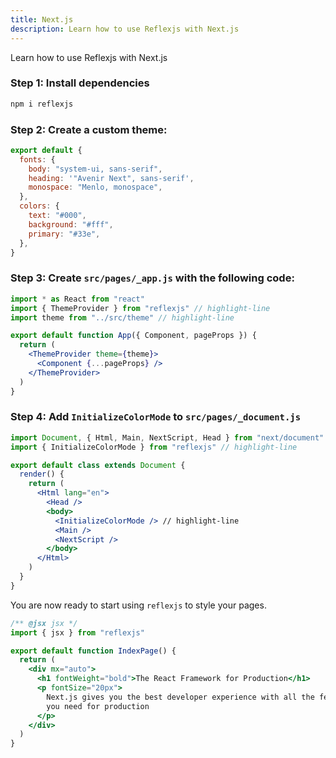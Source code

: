 ```yaml
---
title: Next.js
description: Learn how to use Reflexjs with Next.js
---
```


Learn how to use Reflexjs with Next.js

### Step 1: Install dependencies

```sh
npm i reflexjs
```

### Step 2: Create a custom theme:

```js title=src/theme.js
export default {
  fonts: {
    body: "system-ui, sans-serif",
    heading: '"Avenir Next", sans-serif',
    monospace: "Menlo, monospace",
  },
  colors: {
    text: "#000",
    background: "#fff",
    primary: "#33e",
  },
}
```

### Step 3: Create `src/pages/_app.js` with the following code:

```jsx title=src/pages/_app.js
import * as React from "react"
import { ThemeProvider } from "reflexjs" // highlight-line
import theme from "../src/theme" // highlight-line

export default function App({ Component, pageProps }) {
  return (
    <ThemeProvider theme={theme}>
      <Component {...pageProps} />
    </ThemeProvider>
  )
}
```

### Step 4: Add `InitializeColorMode` to `src/pages/_document.js`

```jsx title=src/pages/_document.js
import Document, { Html, Main, NextScript, Head } from "next/document"
import { InitializeColorMode } from "reflexjs" // highlight-line

export default class extends Document {
  render() {
    return (
      <Html lang="en">
        <Head />
        <body>
          <InitializeColorMode /> // highlight-line
          <Main />
          <NextScript />
        </body>
      </Html>
    )
  }
}
```

You are now ready to start using `reflexjs` to style your pages.

```jsx title=pages/index.jsx
/** @jsx jsx */
import { jsx } from "reflexjs"

export default function IndexPage() {
  return (
    <div mx="auto">
      <h1 fontWeight="bold">The React Framework for Production</h1>
      <p fontSize="20px">
        Next.js gives you the best developer experience with all the features
        you need for production
      </p>
    </div>
  )
}
```
